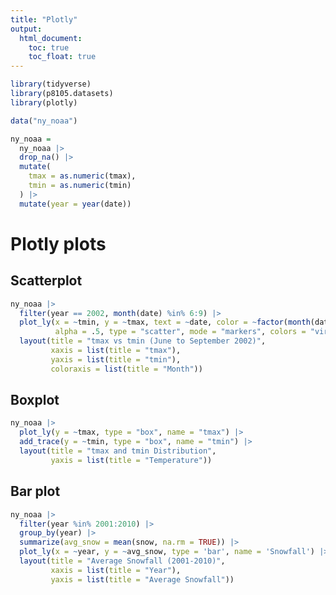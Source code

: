 ```yaml
---
title: "Plotly"
output: 
  html_document:
    toc: true
    toc_float: true
---
```



```r
library(tidyverse)
library(p8105.datasets)
library(plotly)
```

```r
data("ny_noaa")

ny_noaa = 
  ny_noaa |>
  drop_na() |>
  mutate(
    tmax = as.numeric(tmax),
    tmin = as.numeric(tmin)
  ) |>
  mutate(year = year(date))
```

# Plotly plots

## Scatterplot

```r
ny_noaa |>
  filter(year == 2002, month(date) %in% 6:9) |> 
  plot_ly(x = ~tmin, y = ~tmax, text = ~date, color = ~factor(month(date)), 
          alpha = .5, type = "scatter", mode = "markers", colors = "viridis") |>
  layout(title = "tmax vs tmin (June to September 2002)",
         xaxis = list(title = "tmax"),
         yaxis = list(title = "tmin"),
         coloraxis = list(title = "Month"))
```

## Boxplot

```r
ny_noaa |>
  plot_ly(y = ~tmax, type = "box", name = "tmax") |>
  add_trace(y = ~tmin, type = "box", name = "tmin") |>
  layout(title = "tmax and tmin Distribution",
         yaxis = list(title = "Temperature"))
```

## Bar plot

```r
ny_noaa |>
  filter(year %in% 2001:2010) |>
  group_by(year) |>
  summarize(avg_snow = mean(snow, na.rm = TRUE)) |>
  plot_ly(x = ~year, y = ~avg_snow, type = 'bar', name = 'Snowfall') |>
  layout(title = "Average Snowfall (2001-2010)",
         xaxis = list(title = "Year"),
         yaxis = list(title = "Average Snowfall"))
```

